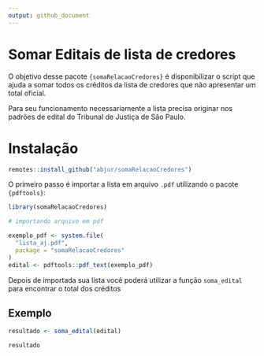 ```yaml
---
output: github_document
---
```


# Somar Editais de lista de credores

O objetivo desse pacote `{somaRelacaoCredores}` é disponibilizar o script que ajuda a somar todos os créditos da lista de credores que não apresentar um total oficial. 

Para seu funcionamento necessariamente a lista precisa originar nos padrões de edital do Tribunal de Justiça de São Paulo. 

# Instalação

```r
remotes::install_github("abjur/somaRelacaoCredores")
```

O primeiro passo é importar a lista em arquivo `.pdf` utilizando o pacote `{pdftools}`:
 
``` r

library(somaRelacaoCredores)

# importando arquivo em pdf

exemplo_pdf <- system.file(
  "lista_aj.pdf", 
  package = "somaRelacaoCredores"
)
edital <- pdftools::pdf_text(exemplo_pdf)

```

Depois de importada sua lista você poderá utilizar a função `soma_edital` para encontrar o total dos créditos 

## Exemplo

```r
resultado <- soma_edital(edital)

resultado
``` 


